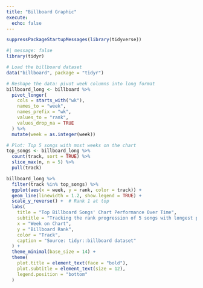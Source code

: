 ```yaml
---
title: "Billboard Graphic"
execute:
  echo: false
---
```


```r
suppressPackageStartupMessages(library(tidyverse))
```


```r
#| message: false
library(tidyr)

# Load the billboard dataset
data("billboard", package = "tidyr")

# Reshape the data: pivot week columns into long format
billboard_long <- billboard %>%
  pivot_longer(
    cols = starts_with("wk"),
    names_to = "week",
    names_prefix = "wk",
    values_to = "rank",
    values_drop_na = TRUE
  ) %>%
  mutate(week = as.integer(week))

# Plot: Top 5 songs with most weeks on the chart
top_songs <- billboard_long %>%
  count(track, sort = TRUE) %>%
  slice_max(n, n = 5) %>%
  pull(track)

billboard_long %>%
  filter(track %in% top_songs) %>%
  ggplot(aes(x = week, y = rank, color = track)) +
  geom_line(linewidth = 1.2, show.legend = TRUE) +
  scale_y_reverse() +  # Rank 1 at top
  labs(
    title = "Top Billboard Songs' Chart Performance Over Time",
    subtitle = "Tracking the rank progression of 5 songs with longest presence on the chart",
    x = "Week on Chart",
    y = "Billboard Rank",
    color = "Track",
    caption = "Source: tidyr::billboard dataset"
  ) +
  theme_minimal(base_size = 14) +
  theme(
    plot.title = element_text(face = "bold"),
    plot.subtitle = element_text(size = 12),
    legend.position = "bottom"
  )

```

